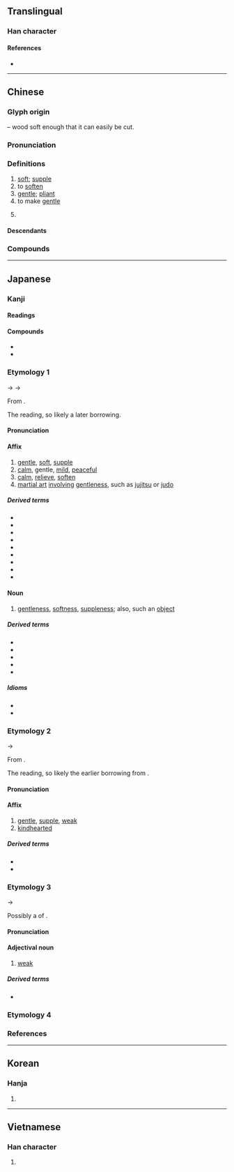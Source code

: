 {{character info}}
==Translingual==

===Han character===
{{Han char|rn=75|rad=木|as=05|sn=9|four=17904|canj=NHD|ids=⿱矛木}}

====References====
* {{Han ref|kx=0519.050|dkj=14622|dj=0907.040|hdz=21192.020|uh=67D4|ud=26580|bh=AC58|bd=44120}}

----

==Chinese==
{{zh-forms}}

===Glyph origin===
{{Han etym}}
{{Han compound|矛|木|t2=tree|ls=psc|c1=p|c2=s}} – wood soft enough that it can easily be cut.

===Pronunciation===
{{zh-pron
|m=róu
|c=jau4
|md=iù
|mn=qz,tp,xm:liû/kh,zz:jiû
|mn-t=riu5
|mc=y
|oc=y
|ma=
|cat=a,v,pn
}}

===Definitions===
{{zh-hanzi}}

# [[soft]]; [[supple]]
# to [[soften]]
# [[gentle]]; [[pliant]]
# to make [[gentle]]
# {{zh-div|州}} {{zh-short|柔佛|[[Johor]]}}

====Descendants====
{{CJKV||じゅう|유|nhu}}

===Compounds===
{{zh-der|柔腸寸斷|柔道|柔和|柔滑|柔麻|柔美|柔媚|柔嫩|柔懦|柔情|柔韌|柔軟|柔軟體操|柔潤|柔弱|柔聲|柔順|柔婉|柔細|柔中有剛|柔術|克柔|吐剛茹柔|剛柔|剛柔並濟|內柔外剛|外剛內柔|剛柔相濟|優柔寡斷|以柔克剛|優柔|嬌柔|以柔制剛|外柔內剛|善柔|俠骨柔腸|柔遠|懷柔|溫柔鄉|柔心弱骨|柔若無骨|柔能克剛|摧剛為柔|柔遠能邇|柔嘉|柔情萬千|柔枝嫩葉|柔性憲法|柔腸百轉|柔翰|柔柯|柔腸百結|柔日|溫柔敦厚|柔荑|柔能制剛|桑柔|柔色|柔性勸導|柔化|玉柔|玉軟花柔|柔茹寡斷|柔茹剛吐|柔懦寡斷|柔腸|柔條|柔握|溫柔|柔情密意|柔聲下氣|柔然|柔毫|柔情綽態|柔克|柔光鏡|柔舌|陰柔害物|繞指柔|韋柔|鐵骨柔情|輕柔|茹柔吐剛|纖柔|細柔|腼腆溫柔|軟柔柔|輯柔}}

----

==Japanese==

===Kanji===
{{ja-kanji|grade=c|rs=木05}}

====Readings====
{{ja-readings
|goon=にゅう<にう
|kanon=じゅう<じう
|kun=やわ-らか<やは-らか, やわ-らかい<やは-らかい, やわ-らぐ<やは-らぐ, やわ-らげる<やは-らげる
|nanori=とお<とほ, なり, やす, よし
}}

====Compounds====
* {{ja-r|外%柔%内%剛|がい%じゅう%ない%ごう}}
* {{ja-r|柔%柔|やわ%やわ}}

===Etymology 1===
{{ja-kanjitab|じゅう|yomi=kanon}}
{{IPAchar|/d͡ʑɨu/}} → {{IPAchar|/d͡ʑuː/}} → {{IPAchar|/ʑuː/}}

From {{der|ja|ltc|sort=しゆう'|-}} {{ltc-l|柔}}.

The {{m|ja|漢音|tr=kan'on|lit=[[Han]] [[sound]]}} reading, so likely a later borrowing.

====Pronunciation====
{{ja-pron|じゅう|acc=1|acc_ref=DJR,NHK}}

====Affix====
{{ja-pos|affix|じゅう|hhira=じう}}

# [[gentle]], [[soft]], [[supple]]
# [[calm]], gentle, [[mild]], [[peaceful]]
# [[calm#Verb|calm]], [[relieve]], [[soften]]
# [[martial art]] [[involve|involving]] [[gentleness]], such as [[jujitsu]] or [[judo]]

=====Derived terms=====
{{der-top3}}
* {{ja-r|柔%弱|じゅう%じゃく}}
* {{ja-r|柔%術|じゅう%じゅつ}}
* {{ja-r|柔%順|じゅう%じゅん}}
* {{ja-r|柔%道|じゅう%どう}}
* {{ja-r|柔%軟|じゅう%なん}}
* {{ja-r|温%柔|おん%じゅう}}
* {{ja-r|懐%柔|かい%じゅう}}
* {{ja-r|剛%柔|ごう%じゅう}}
* {{ja-r|優%柔|ゆう%じゅう}}
{{der-bottom}}

====Noun====
{{ja-noun|じゅう|hhira=じう}}

# [[gentleness]], [[softness]], [[suppleness]]; also, such an [[object]]

=====Derived terms=====
{{der-top3}}
* {{ja-r|柔%細%胞|じゅう%さい%ぼう}}
* {{ja-r|柔%組%織|じゅう%そ%しき}}
* {{ja-r|柔%懦|じゅう%だ}}
* {{ja-r|柔%突%起|じゅう%とっ%き}}
* {{ja-r|柔%毛|じゅう%もう}}
{{der-bottom}}

=====Idioms=====
* {{ja-r|柔%能く剛を制す|じゅう% よく ごう を せいす}}
* {{ja-r|柔も亦%茹わず剛も亦%吐かず|じゅう も また% くらわず ごう も また% はかず}}

===Etymology 2===
{{ja-kanjitab|にゅう|yomi=goon}}
{{IPAchar|/nɨu/}} → {{IPAchar|/ɲuː/}}

From {{der|ja|ltc|-}} {{ltc-l|柔}}.

The {{m|ja|呉音|tr=goon|lit=[[Wu]] [[sound]]}} reading, so likely the earlier borrowing from {{cog|ltc|-}}.

====Pronunciation====
{{ja-pron|にゅう|acc=0}}

====Affix====
{{ja-pos|affix|にゅう|hhira=にう}}

# [[gentle]], [[supple]], [[weak]]
# [[kindhearted]]

=====Derived terms=====
* {{ja-r|柔%弱|にゅう%じゃく}}
* {{ja-r|柔%和|にゅう%わ}}

===Etymology 3===
{{ja-kanjitab|やわ|yomi=k|alt=和}}
{{IPAchar|/jaɸa/}} → {{IPAchar|/jawa/}}

Possibly a {{back-formation|ja|nocap=1}} of {{m|ja|柔柔|tr=yawayawa||[[soft]], [[supple]]}}.

====Pronunciation====
{{ja-pron|やわ|acc=1|acc_ref=DJR,NHK}}

====Adjectival noun====
{{ja-adj|infl=na|やわ|hhira=やは}}

# [[weak]]

=====Derived terms=====
* {{ja-r|柔い|やわい}}

===Etymology 4===
{{ja-kanjitab|yomi=k|やわ|o1=ら}}
{{ja-gv|柔ら}}

===References===
<references/>

----

==Korean==

===Hanja===
{{ko-hanja|hangeul=[[유]]|eumhun=|rv=yu|mr=yu|y=yu}}

# {{rfdef|ko|sort=木05}}

----

==Vietnamese==

===Han character===
{{vi-readings|reading=nhu|rs=木05}}

# {{rfdef|vi|sort=木05}}